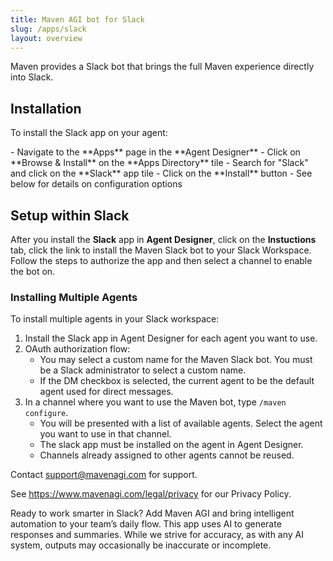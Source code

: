 ```yaml
---
title: Maven AGI bot for Slack
slug: /apps/slack
layout: overview
---
```


Maven provides a Slack bot that brings the full Maven experience directly into Slack.

## Installation

To install the Slack app on your agent:

<Steps>
  <Step title="Locate the Slack app">
    - Navigate to the **Apps** page in the **Agent Designer**
    - Click on **Browse & Install** on the **Apps Directory** tile
    - Search for "Slack" and click on the **Slack** app tile
  </Step>
  <Step title="Install the app">
    - Click on the **Install** button
    - See below for details on configuration options
  </Step>
</Steps>


## Setup within Slack

After you install the **Slack** app in **Agent Designer**, click on the 
**Instuctions** tab, click the link to install the Maven Slack bot to your Slack Workspace.
Follow the steps to authorize the app and then select a channel to enable the bot on.

### Installing Multiple Agents

To install multiple agents in your Slack workspace:

1. Install the Slack app in Agent Designer for each agent you want to use.
2. OAuth authorization flow:
   - You may select a custom name for the Maven Slack bot. You must be a Slack administrator to select a custom name.
   - If the DM checkbox is selected, the current agent to be the default agent used for direct messages.
3. In a channel where you want to use the Maven bot, type `/maven configure`.
   - You will be presented with a list of available agents. Select the agent you want to use in that channel.
   - The slack app must be installed on the agent in Agent Designer.
   - Channels already assigned to other agents cannot be reused.

Contact support@mavenagi.com for support. 

See https://www.mavenagi.com/legal/privacy for our Privacy Policy.

Ready to work smarter in Slack? Add Maven AGI and bring intelligent automation to your team’s daily flow. This app uses AI to generate responses and summaries. While we strive for accuracy, as with any AI system, outputs may occasionally be inaccurate or incomplete.
